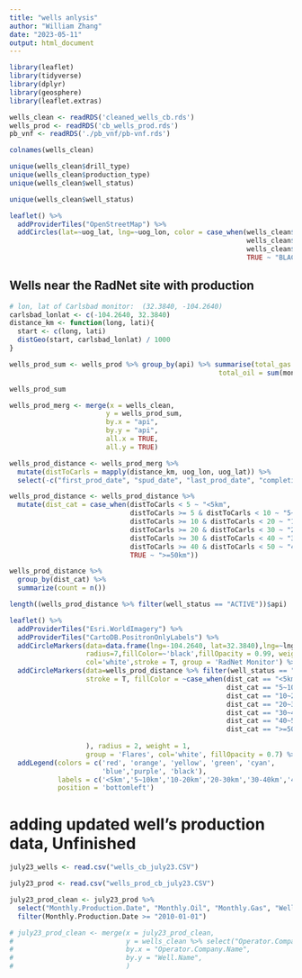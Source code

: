 ```yaml
---
title: "wells anlysis"
author: "William Zhang"
date: "2023-05-11"
output: html_document
---
```

```r
library(leaflet)
library(tidyverse)
library(dplyr)
library(geosphere)
library(leaflet.extras)
```

```r
wells_clean <- readRDS('cleaned_wells_cb.rds')
wells_prod <- readRDS('cb_wells_prod.rds')
pb_vnf <- readRDS('./pb_vnf/pb-vnf.rds')
```
```r
colnames(wells_clean)
```

```r
unique(wells_clean$drill_type)
unique(wells_clean$production_type)
unique(wells_clean$well_status)
```

```r
unique(wells_clean$well_status)
```

```r
leaflet() %>% 
  addProviderTiles("OpenStreetMap") %>% 
  addCircles(lat=~uog_lat, lng=~uog_lon, color = case_when(wells_clean$well_status == "ACTIVE" ~ "RED", 
                                                           wells_clean$well_status == "COMPLETED" ~ "GREEN", 
                                                           wells_clean$well_status == "INACTIVE" ~ "BLUE",
                                                           TRUE ~ "BLACK"), data = wells_clean)
```

## Wells near the RadNet site with production
```r
# lon, lat of Carlsbad monitor:  (32.3840, -104.2640)
carlsbad_lonlat <- c(-104.2640, 32.3840)
distance_km <- function(long, lati){
  start <- c(long, lati)
  distGeo(start, carlsbad_lonlat) / 1000
}
```


```r
wells_prod_sum <- wells_prod %>% group_by(api) %>% summarise(total_gas = sum(monthly_gas, na.rm = TRUE),
                                                    total_oil = sum(monthly_oil, na.rm = TRUE))
```

```r
wells_prod_sum
```

```r
wells_prod_merg <- merge(x = wells_clean,
                        y = wells_prod_sum,
                        by.x = "api",
                        by.y = "api",
                        all.x = TRUE,
                        all.y = TRUE) 
```


```r
wells_prod_distance <- wells_prod_merg %>% 
  mutate(distToCarls = mapply(distance_km, uog_lon, uog_lat)) %>% 
  select(-c("first_prod_date", "spud_date", "last_prod_date", "completion_date"))
```

```r
wells_prod_distance <- wells_prod_distance %>% 
  mutate(dist_cat = case_when(distToCarls < 5 ~ "<5km",
                              distToCarls >= 5 & distToCarls < 10 ~ "5~10km",
                              distToCarls >= 10 & distToCarls < 20 ~ "10~20km",
                              distToCarls >= 20 & distToCarls < 30 ~ "20~30km",
                              distToCarls >= 30 & distToCarls < 40 ~ "30~40km",
                              distToCarls >= 40 & distToCarls < 50 ~ "40~50km",
                              TRUE ~ ">=50km"))
```
```r
wells_prod_distance %>% 
  group_by(dist_cat) %>% 
  summarize(count = n())
```
```r
length((wells_prod_distance %>% filter(well_status == "ACTIVE"))$api)
```


```r
leaflet() %>%
  addProviderTiles("Esri.WorldImagery") %>% 
  addProviderTiles("CartoDB.PositronOnlyLabels") %>% 
  addCircleMarkers(data=data.frame(lng=-104.2640, lat=32.3840),lng=~lng,lat=~lat,
                   radius=7,fillColor=~'black',fillOpacity = 0.99, weight = 1,
                   col='white',stroke = T, group = 'RadNet Monitor') %>% 
  addCircleMarkers(data=wells_prod_distance %>% filter(well_status == "ACTIVE"), lng=~uog_lon, lat=~uog_lat,
                   stroke = T, fillColor = ~case_when(dist_cat == "<5km" ~ "red",
                                                      dist_cat == "5~10km" ~ "orange",
                                                      dist_cat == "10~20km" ~ "yellow",
                                                      dist_cat == "20~30km" ~ "green",
                                                      dist_cat == "30~40km" ~ "cyan",
                                                      dist_cat == "40~50km" ~ "blue",
                                                      dist_cat == ">=50km" ~ "purple"
                     
                   ), radius = 2, weight = 1,
                   group = 'Flares', col='white', fillOpacity = 0.7) %>% 
  addLegend(colors = c('red', 'orange', 'yellow', 'green', 'cyan', 
                       'blue','purple', 'black'), 
            labels = c('<5km','5~10km','10-20km','20-30km','30-40km','40-50km','>=50km', 'RadNet monitor'),
            position = 'bottomleft')
```

# adding updated well's production data, Unfinished
```r
july23_wells <- read.csv("wells_cb_july23.CSV")
```
```r
july23_prod <- read.csv("wells_prod_cb_july23.CSV")
```
```r
july23_prod_clean <- july23_prod %>% 
  select("Monthly.Production.Date", "Monthly.Oil", "Monthly.Gas", "Well.Status", "Production.Type", "Well.Name") %>% 
  filter(Monthly.Production.Date >= "2010-01-01") 
```
```r
# july23_prod_clean <- merge(x = july23_prod_clean,
#                            y = wells_clean %>% select("Operator.Company.Name", "uog_lon", "uog_lat"),
#                            by.x = "Operator.Company.Name",
#                            by.y = "Well.Name",
#                            )

```

